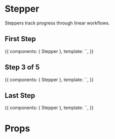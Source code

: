 


<Meta title="Components|Stepper" component={Stepper} />

# Stepper

Steppers track progress through linear workflows.

## First Step

<Preview>
  <Story name="First Step" parameters={{ decorators: [withA11y] }} inline={true}>
    {{
      components: { Stepper },
      template: `<Stepper :steps="[
                  {title: 'Step 1', subtitle: 'Completed', completed: true},
                  {title: 'Step 2', completed: false},
                  {title: 'Step 3', completed: false},
                  {title: 'Step 4', completed: false},
                  {title: 'Step 5', completed: false},
                ]" />`,
    }}
  </Story>
</Preview>

## Step 3 of 5

<Preview>
  <Story name="Step 3 of 5" parameters={{ decorators: [withA11y] }} inline={true}>
    {{
      components: { Stepper },
      template: `<Stepper :steps="[
                  {title: 'Step 1', subtitle: 'Completed', completed: true},
                  {title: 'Step 2', subtitle: 'Completed', completed: true},
                  {title: 'Step 3', subtitle: 'Completed', completed: true},
                  {title: 'Step 4', completed: false},
                  {title: 'Step 5', completed: false},
                ]" />`,
    }}
  </Story>
</Preview>

## Last Step

<Preview>
  <Story name="Last Step" parameters={{ decorators: [withA11y] }} inline={true}>
    {{
      components: { Stepper },
      template: `<Stepper :steps="[
                  {title: 'Step 1', subtitle: 'Completed', completed: true},
                  {title: 'Step 2', subtitle: 'Completed', completed: true},
                  {title: 'Step 3', subtitle: 'Completed', completed: true},
                  {title: 'Step 4', subtitle: 'Completed', completed: true},
                  {title: 'Step 5', subtitle: 'Completed', completed: true},
                ]" />`,
    }}
  </Story>
</Preview>

# Props

<Props of={Stepper} />
